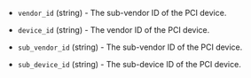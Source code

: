 <!-- Code generated from the comments of the PCIPassthroughAllowedDevice struct in builder/vsphere/common/step_hardware.go; DO NOT EDIT MANUALLY -->

- `vendor_id` (string) - The sub-vendor ID of the PCI device.

- `device_id` (string) - The vendor ID of the PCI device.

- `sub_vendor_id` (string) - The sub-vendor ID of the PCI device.

- `sub_device_id` (string) - The sub-device ID of the PCI device.

<!-- End of code generated from the comments of the PCIPassthroughAllowedDevice struct in builder/vsphere/common/step_hardware.go; -->
